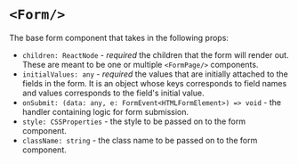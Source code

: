 # `<Form/>`

The base form component that takes in the following props:
- `children: ReactNode` - *required* the children that the form will render out. These are meant to be one or multiple `<FormPage/>` components.
- `initialValues: any` - *required* the values that are initially attached to the fields in the form. It is an object whose keys corresponds to field names and values corresponds to the field's initial value.
- `onSubmit: (data: any, e: FormEvent<HTMLFormElement>) => void` - the handler containing logic for form submission.
- `style: CSSProperties` - the style to be passed on to the form component.
- `className: string` - the class name to be passed on to the form component.
